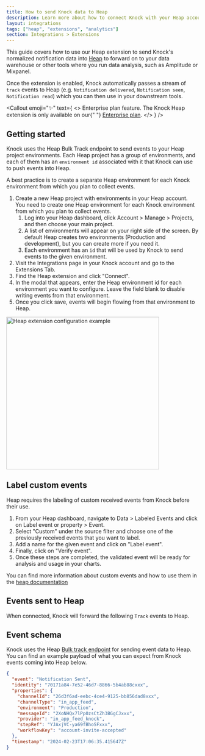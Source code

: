 ```yaml
---
title: How to send Knock data to Heap
description: Learn more about how to connect Knock with your Heap account.
layout: integrations
tags: ["heap", "extensions", "analytics"]
section: Integrations > Extensions
---
```


This guide covers how to use our Heap extension to send Knock's normalized notification data into [Heap](https://heap.io) to forward on to your data warehouse or other tools where you run data analysis, such as Amplitude or Mixpanel.

Once the extension is enabled, Knock automatically passes a stream of `track` events to Heap (e.g. `Notification delivered`, `Notification seen`, `Notification read`) which you can then use in your downstream tools.

<Callout
  emoji="✨"
  text={
    <>
      <span className="font-bold">Enterprise plan feature.</span> The Knock Heap
      extension is only available on our{" "}
      <a href="https://knock.app/pricing">Enterprise plan</a>.
    </>
  }
/>

## Getting started

Knock uses the Heap Bulk Track endpoint to send events to your Heap project environments. Each Heap project has a group of environments, and each of them has an `environment id` associated with it that Knock can use to push events into Heap.

A best practice is to create a separate Heap environment for each Knock environment from which you plan to collect events.

1. Create a new Heap project with environments in your Heap account. You need to create one Heap environment for each Knock environment from which you plan to collect events.
   1. Log into your Heap dashboard, click Account > Manage > Projects, and then choose your main project.
   2. A list of environments will appear on your right side of the screen. By default Heap creates two environments (Production and development), but you can create more if you need it.
   3. Each environment has an `id` that will be used by Knock to send events to the given environment.
2. Visit the Integrations page in your Knock account and go to the Extensions Tab.
3. Find the Heap extension and click "Connect".
4. In the modal that appears, enter the Heap environment id for each environment you want to configure. Leave the field blank to disable writing events from that environment.
5. Once you click save, events will begin flowing from that environment to Heap.

<img
  width="400"
  src="/images/integrations/extensions/heap_modal.png"
  alt="Heap extension configuration example"
/>

## Label custom events

Heap requires the labeling of custom received events from Knock before their use.

1. From your Heap dashboard, navigate to Data > Labeled Events and click on Label event or property > Event.
2. Select "Custom" under the source filter and choose one of the previously received events that you want to label.
3. Add a name for the given event and click on "Label event".
4. Finally, click on "Verify event".
5. Once these steps are completed, the validated event will be ready for analysis and usage in your charts.

You can find more information about custom events and how to use them in the [heap documentation](https://help.heap.io/data-types/events/how-to-use-custom-events-to-build-new-events/)

## Events sent to Heap

When connected, Knock will forward the following `Track` events to Heap.

<Table
  headers={["Event", "Description"]}
  rows={[
    [
      "Notification sent",
      "Occurs when a message is successfully sent to a channel provider.",
    ],
    [
      "Notification delivered",
      "Occurs when a message is marked as delivered to the user by the provider. This is only available on email providers with delivery tracking enabled.",
    ],
    [
      "Notification undelivered",
      "Occurs when a message delivery attempt fails permanently. Delivery will not be retried.",
    ],
    ["Notification seen", "Occurs when a message is seen by its recipient."],
    [
      "Notification unseen",
      "Occurs when a message is marked unseen by the recipient.",
    ],
    [
      "Notification read",
      "Occurs when a message is marked as read by its recipient.",
    ],
    [
      "Notification unread",
      "Occurs when a message is marked unread by the recipient.",
    ],
    [
      "Notification archived",
      "Occurs when a message is archived by its recipient.",
    ],
    [
      "Notification unarchived",
      "Occurs when a message is unarchived by its recipient.",
    ],
    [
      "Notification clicked",
      "Occurs when a link is clicked by the message recipient. This is only available when Knock link tracking is enabled.",
    ],
    [
      "Notification interacted",
      "Occurs when a recipient interacts with a message. This is only available when Knock link tracking is enabled.",
    ],
  ]}
/>

## Event schema

Knock uses the Heap [Bulk track endpoint](https://developers.heap.io/reference/bulk-track) for sending event data to Heap. You can find an example payload of what you can expect from Knock events coming into Heap below.

```json An example Heap Track event payload
{
  "event": "Notification Sent",
  "identity": "70171a84-7e52-46d7-8866-5b4ab88cxxx",
  "properties": {
    "channelId": "26d3f6ad-eebc-4ce4-9125-bb856dad8xxx",
    "channelType": "in_app_feed",
    "environment": "Production",
    "messageId": "2XoNHQx7lPp0zsCtZh3BGgCJxxx",
    "provider": "in_app_feed_knock",
    "stepRef": "YJAxjVC-ya69fBhoSFxxx",
    "workflowKey": "account-invite-accepted"
  },
  "timestamp": "2024-02-23T17:06:35.415647Z"
}
```
